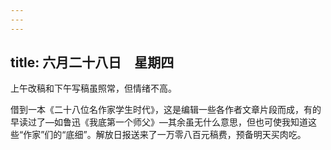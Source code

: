 ```yaml
---
---
---
```

title: 六月二十八日　星期四
---




上午改稿和下午写稿虽照常，但情绪不高。

借到一本《二十八位名作家学生时代》，这是编辑一些各作者文章片段而成，有的早读过了―如鲁迅《我底第一个师父》―其余虽无什么意思，但也可使我知道这些“作家”们的“底细”。解放日报送来了一万零八百元稿费，预备明天买肉吃。